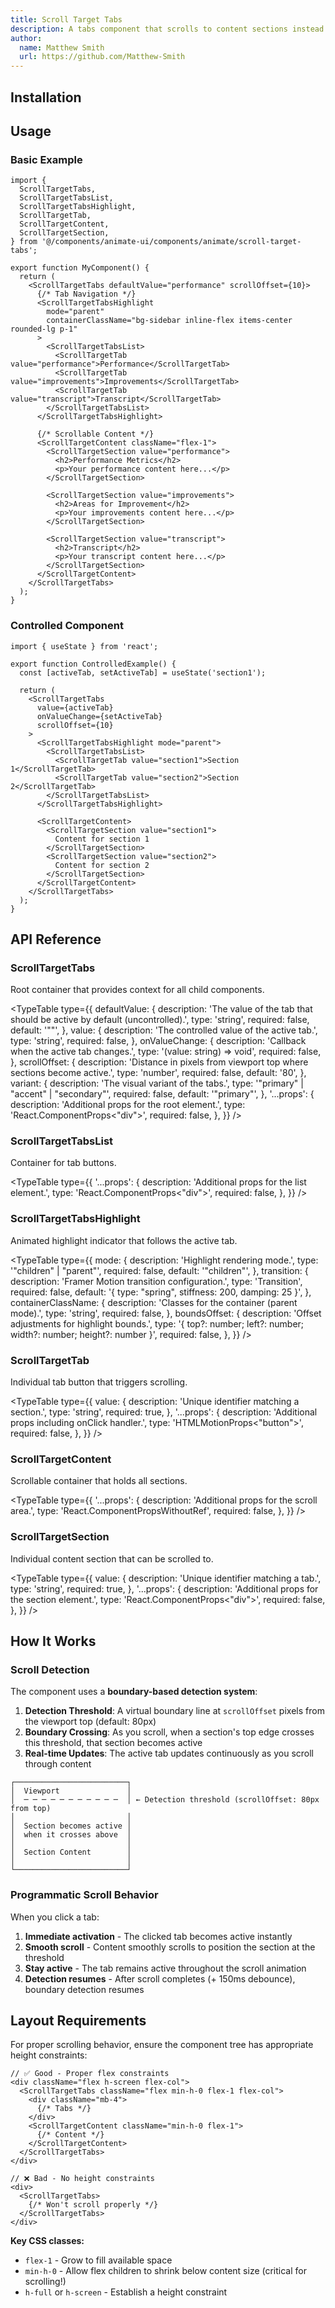 ```yaml
---
title: Scroll Target Tabs
description: A tabs component that scrolls to content sections instead of hiding/showing them. Sections remain visible and the active tab updates based on scroll position.
author:
  name: Matthew Smith
  url: https://github.com/Matthew-Smith
---
```


<ComponentPreview name="demo-components-animate-scroll-target-tabs" />

## Installation

<ComponentInstallation name="components-animate-scroll-target-tabs" />

## Usage

### Basic Example

```tsx
import {
  ScrollTargetTabs,
  ScrollTargetTabsList,
  ScrollTargetTabsHighlight,
  ScrollTargetTab,
  ScrollTargetContent,
  ScrollTargetSection,
} from '@/components/animate-ui/components/animate/scroll-target-tabs';

export function MyComponent() {
  return (
    <ScrollTargetTabs defaultValue="performance" scrollOffset={10}>
      {/* Tab Navigation */}
      <ScrollTargetTabsHighlight
        mode="parent"
        containerClassName="bg-sidebar inline-flex items-center rounded-lg p-1"
      >
        <ScrollTargetTabsList>
          <ScrollTargetTab value="performance">Performance</ScrollTargetTab>
          <ScrollTargetTab value="improvements">Improvements</ScrollTargetTab>
          <ScrollTargetTab value="transcript">Transcript</ScrollTargetTab>
        </ScrollTargetTabsList>
      </ScrollTargetTabsHighlight>

      {/* Scrollable Content */}
      <ScrollTargetContent className="flex-1">
        <ScrollTargetSection value="performance">
          <h2>Performance Metrics</h2>
          <p>Your performance content here...</p>
        </ScrollTargetSection>

        <ScrollTargetSection value="improvements">
          <h2>Areas for Improvement</h2>
          <p>Your improvements content here...</p>
        </ScrollTargetSection>

        <ScrollTargetSection value="transcript">
          <h2>Transcript</h2>
          <p>Your transcript content here...</p>
        </ScrollTargetSection>
      </ScrollTargetContent>
    </ScrollTargetTabs>
  );
}
```

### Controlled Component

```tsx
import { useState } from 'react';

export function ControlledExample() {
  const [activeTab, setActiveTab] = useState('section1');

  return (
    <ScrollTargetTabs
      value={activeTab}
      onValueChange={setActiveTab}
      scrollOffset={10}
    >
      <ScrollTargetTabsHighlight mode="parent">
        <ScrollTargetTabsList>
          <ScrollTargetTab value="section1">Section 1</ScrollTargetTab>
          <ScrollTargetTab value="section2">Section 2</ScrollTargetTab>
        </ScrollTargetTabsList>
      </ScrollTargetTabsHighlight>

      <ScrollTargetContent>
        <ScrollTargetSection value="section1">
          Content for section 1
        </ScrollTargetSection>
        <ScrollTargetSection value="section2">
          Content for section 2
        </ScrollTargetSection>
      </ScrollTargetContent>
    </ScrollTargetTabs>
  );
}
```

## API Reference

### ScrollTargetTabs

Root container that provides context for all child components.

<ExternalLink
  href="https://animate-ui.com/docs/primitives/animate/scroll-target-tabs#scrolltargettabs"
  text="Animate UI API Reference - ScrollTargetTabs Primitive"
/>

<TypeTable
  type={{
    defaultValue: {
      description:
        'The value of the tab that should be active by default (uncontrolled).',
      type: 'string',
      required: false,
      default: '""',
    },
    value: {
      description: 'The controlled value of the active tab.',
      type: 'string',
      required: false,
    },
    onValueChange: {
      description: 'Callback when the active tab changes.',
      type: '(value: string) => void',
      required: false,
    },
    scrollOffset: {
      description:
        'Distance in pixels from viewport top where sections become active.',
      type: 'number',
      required: false,
      default: '80',
    },
    variant: {
      description: 'The visual variant of the tabs.',
      type: '"primary" | "accent" | "secondary"',
      required: false,
      default: '"primary"',
    },
    '...props': {
      description: 'Additional props for the root element.',
      type: 'React.ComponentProps<"div">',
      required: false,
    },
  }}
/>

### ScrollTargetTabsList

Container for tab buttons.

<ExternalLink
  href="https://animate-ui.com/docs/primitives/animate/scroll-target-tabs#scrolltargettabslist"
  text="Animate UI API Reference - ScrollTargetTabsList Primitive"
/>

<TypeTable
  type={{
    '...props': {
      description: 'Additional props for the list element.',
      type: 'React.ComponentProps<"div">',
      required: false,
    },
  }}
/>

### ScrollTargetTabsHighlight

Animated highlight indicator that follows the active tab.

<ExternalLink
  href="https://animate-ui.com/docs/primitives/animate/scroll-target-tabs#scrolltargettabshighlight"
  text="Animate UI API Reference - ScrollTargetTabsHighlight Primitive"
/>

<TypeTable
  type={{
    mode: {
      description: 'Highlight rendering mode.',
      type: '"children" | "parent"',
      required: false,
      default: '"children"',
    },
    transition: {
      description: 'Framer Motion transition configuration.',
      type: 'Transition',
      required: false,
      default: '{ type: "spring", stiffness: 200, damping: 25 }',
    },
    containerClassName: {
      description: 'Classes for the container (parent mode).',
      type: 'string',
      required: false,
    },
    boundsOffset: {
      description: 'Offset adjustments for highlight bounds.',
      type: '{ top?: number; left?: number; width?: number; height?: number }',
      required: false,
    },
  }}
/>

### ScrollTargetTab

Individual tab button that triggers scrolling.

<ExternalLink
  href="https://animate-ui.com/docs/primitives/animate/scroll-target-tabs#scrolltargettab"
  text="Animate UI API Reference - ScrollTargetTab Primitive"
/>

<TypeTable
  type={{
    value: {
      description: 'Unique identifier matching a section.',
      type: 'string',
      required: true,
    },
    '...props': {
      description: 'Additional props including onClick handler.',
      type: 'HTMLMotionProps<"button">',
      required: false,
    },
  }}
/>

### ScrollTargetContent

Scrollable container that holds all sections.

<ExternalLink
  href="https://animate-ui.com/docs/primitives/animate/scroll-target-tabs#scrolltargetcontent"
  text="Animate UI API Reference - ScrollTargetContent Primitive"
/>

<TypeTable
  type={{
    '...props': {
      description: 'Additional props for the scroll area.',
      type: 'React.ComponentPropsWithoutRef<typeof ScrollAreaPrimitive.Root>',
      required: false,
    },
  }}
/>

### ScrollTargetSection

Individual content section that can be scrolled to.

<ExternalLink
  href="https://animate-ui.com/docs/primitives/animate/scroll-target-tabs#scrolltargetsection"
  text="Animate UI API Reference - ScrollTargetSection Primitive"
/>

<TypeTable
  type={{
    value: {
      description: 'Unique identifier matching a tab.',
      type: 'string',
      required: true,
    },
    '...props': {
      description: 'Additional props for the section element.',
      type: 'React.ComponentProps<"div">',
      required: false,
    },
  }}
/>

## How It Works

### Scroll Detection

The component uses a **boundary-based detection system**:

1. **Detection Threshold**: A virtual boundary line at `scrollOffset` pixels from the viewport top (default: 80px)
2. **Boundary Crossing**: As you scroll, when a section's top edge crosses this threshold, that section becomes active
3. **Real-time Updates**: The active tab updates continuously as you scroll through content

```
┌─────────────────────────┐
│  Viewport               │
│  ─ ─ ─ ─ ─ ─ ─ ─ ─ ─ ─  │ ← Detection threshold (scrollOffset: 80px from top)
│                         │
│  Section becomes active │
│  when it crosses above  │
│                         │
│  Section Content        │
│                         │
└─────────────────────────┘
```

### Programmatic Scroll Behavior

When you click a tab:

1. **Immediate activation** - The clicked tab becomes active instantly
2. **Smooth scroll** - Content smoothly scrolls to position the section at the threshold
3. **Stay active** - The tab remains active throughout the scroll animation
4. **Detection resumes** - After scroll completes (+ 150ms debounce), boundary detection resumes

## Layout Requirements

For proper scrolling behavior, ensure the component tree has appropriate height constraints:

```tsx
// ✅ Good - Proper flex constraints
<div className="flex h-screen flex-col">
  <ScrollTargetTabs className="flex min-h-0 flex-1 flex-col">
    <div className="mb-4">
      {/* Tabs */}
    </div>
    <ScrollTargetContent className="min-h-0 flex-1">
      {/* Content */}
    </ScrollTargetContent>
  </ScrollTargetTabs>
</div>

// ❌ Bad - No height constraints
<div>
  <ScrollTargetTabs>
    {/* Won't scroll properly */}
  </ScrollTargetTabs>
</div>
```

**Key CSS classes:**

- `flex-1` - Grow to fill available space
- `min-h-0` - Allow flex children to shrink below content size (critical for scrolling!)
- `h-full` or `h-screen` - Establish a height constraint
